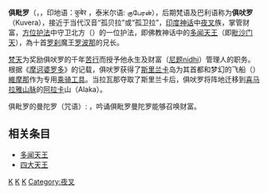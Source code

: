 {{Multiple issues|
{{Unreferenced|time=2019-01-03T05:27:40+00:00}}
{{Expand language|1=en|time=2021-04-29T09:08:27+00:00}}
}}{{Infobox deity|type=hindu|name=俱毗羅|god_of=[[護世者|護世者]]、财富之神|image=SAMA Kubera 1.jpg|caption=公元10世纪北印度地区的一尊俱毗罗的砂岩神像，现藏于圣安东尼奥艺术博物馆。|devanagari=कुबेर|sanskrit_transliteration=Kubera|affiliation=[[夜叉|夜叉]]、[[提婆_(印度神話)|提婆]]|abode=[[楞伽|楞伽]]→{{le|阿拉卡|Alaka}}|mantra=Oṃ Shaṃ Kuberāya Namaḥ|consort=Bhadra|mount=[[維摩那|維摩那]]、野豬、獴|weapon=杵|father={{le|毗尸羅婆|Vishrava}}|mother={{le|伊蘿維陀|Ilavida}}|siblings=异母：[[罗波那|罗波那]]、{{le|巨魔 (罗刹)|Kumbhakarna|巨魔}}、[[維毗沙那|維毗沙那]]、{{le|巨爪|Shurpanakha}}|children={{le|那吒俱伐羅|Nalakuvara}}、{{le|摩尼跋陀罗|Manibhadra}}<br/>Mayuraja、{{le|鱼眼|Meenakshi}}|equivalent1_type=佛教|equivalent1=[[毗沙门天|毗沙门天]]}}

'''俱毗罗'''（{{lang-sa|कुबेर}}，{{IAST|Kubera}}，印地语：कुबेर ，泰米尔语: குபேரன்），后期梵语及巴利语称为'''俱吠罗'''（Kuvera），接近于当代汉音“孤贝拉”或“孤卫拉”，[[印度神话|印度神话]]中[[夜叉|夜叉]]族，掌管财富，[[方位护法|方位护法]]中守卫北方（{{lang|sa|Uttaradiśa}}）的一位护法，即佛教神话中的[[多聞天王|多闻天王]]（即[[毗沙门天|毗沙门天]]），為十首[[罗刹|罗刹]]魔王[[罗波那|罗波那]]的兄长。

[[梵天|梵天]]为奖励俱吠罗的千年[[苦行|苦行]]而授予他永生及财富（[[尼题|尼题]]nidhi）管理人的职务。根据《[[摩诃婆罗多|摩诃婆罗多]]》的记载，俱吠罗获得了[[斯里兰卡|斯里兰卡]]岛为其首都和梦幻的飞船（{{lang|sa|Puṣpaka}}）[[維摩那|維摩那]]作为专用[[乘骑工具|乘骑工具]]。当拉瓦那夺取了斯里兰卡后，俱吠罗将阵地迁移到[[喜马拉雅山脉|喜马拉雅山脉]]的[[阿拉卡|阿拉卡]]山（Alaka）。

俱毗罗的曼陀罗（咒语）: {{lang|sa|Oṃ Śaṃ Kuberāya Namaḥ}}，吟诵俱毗罗曼陀罗能够召唤财富。
<!--
Kubera also credited money to Venkateshwara or Vishnu for his marriage with Padmavati. In remembrance of this, the reason devotees going to Tirupati donate money in Venkateshwara's Hundi so that he can pay back to Kubera. According to the Vishnupuran this process will go on till the end of Kali yuga.
-->

== 相关条目 ==
{{Commonscat|Kubera}}
*[[多闻天王|多闻天王]]
*[[四大天王|四大天王]]

{{印度神話}}
{{Authority control}}
{{hindu-myth-stub}}

[[Category:印度教神祇|K]]
[[Category:梵语词汇|K]]
[[Category:财神|K]]
[[Category:夜叉|Category:夜叉]]